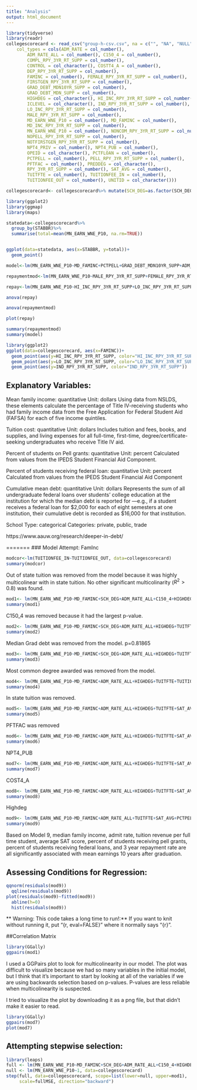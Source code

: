 ```yaml
---
title: "Analysis"
output: html_document
---
```


```r
library(tidyverse)
library(readr)
collegescorecard <- read_csv("group-h-csv.csv", na = c("", "NA", "NULL", "PrivacySuppressed"),
    col_types = cols(ADM_RATE = col_number(), 
        ADM_RATE_ALL = col_number(), C150_4 = col_number(), 
        COMPL_RPY_3YR_RT_SUPP = col_number(), 
        CONTROL = col_character(), COSTT4_A = col_number(), 
        DEP_RPY_3YR_RT_SUPP = col_number(), 
        FAMINC = col_number(), FEMALE_RPY_3YR_RT_SUPP = col_number(), 
        FIRSTGEN_RPY_3YR_RT_SUPP = col_number(), 
        GRAD_DEBT_MDN10YR_SUPP = col_number(), 
        GRAD_DEBT_MDN_SUPP = col_number(), 
        HIGHDEG = col_character(), HI_INC_RPY_3YR_RT_SUPP = col_number(), 
        ICLEVEL = col_character(), IND_RPY_3YR_RT_SUPP = col_number(), 
        LO_INC_RPY_3YR_RT_SUPP = col_number(), 
        MALE_RPY_3YR_RT_SUPP = col_number(), 
        MD_EARN_WNE_P10 = col_number(), MD_FAMINC = col_number(), 
        MD_INC_RPY_3YR_RT_SUPP = col_number(), 
        MN_EARN_WNE_P10 = col_number(), NONCOM_RPY_3YR_RT_SUPP = col_number(), 
        NOPELL_RPY_3YR_RT_SUPP = col_number(), 
        NOTFIRSTGEN_RPY_3YR_RT_SUPP = col_number(), 
        NPT4_PRIV = col_number(), NPT4_PUB = col_number(), 
        OPEID = col_character(), PCTFLOAN = col_number(), 
        PCTPELL = col_number(), PELL_RPY_3YR_RT_SUPP = col_number(), 
        PFTFAC = col_number(), PREDDEG = col_character(), 
        RPY_3YR_RT_SUPP = col_number(), SAT_AVG = col_number(), 
        TUITFTE = col_number(), TUITIONFEE_IN = col_number(), 
        TUITIONFEE_OUT = col_number(), UNITID = col_character()))

collegescorecard<- collegescorecard%>% mutate(SCH_DEG=as.factor(SCH_DEG), PREDDEG=as.factor(PREDDEG), HIGHDEG=as.factor(HIGHDEG), CONTROL=as.factor(CONTROL)) 

```

```r
library(ggplot2)
library(ggmap)
library(maps)

statedata<-collegescorecard%>%
  group_by(STABBR)%>%
  summarise(total=mean(MN_EARN_WNE_P10, na.rm=TRUE))


ggplot(data=statedata, aes(x=STABBR, y=total))+
  geom_point()

```


```r
model<-lm(MN_EARN_WNE_P10~MD_FAMINC+PCTPELL+GRAD_DEBT_MDN10YR_SUPP+ADM_RATE+LO_INC_RPY_3YR_RT_SUPP, data=collegescorecard)

repaymentmod<-lm(MN_EARN_WNE_P10~MALE_RPY_3YR_RT_SUPP+FEMALE_RPY_3YR_RT_SUPP+FIRSTGEN_RPY_3YR_RT_SUPP+HI_INC_RPY_3YR_RT_SUPP+LO_INC_RPY_3YR_RT_SUPP+IND_RPY_3YR_RT_SUPP+NONCOM_RPY_3YR_RT_SUPP, data=collegescorecard)

repay<-lm(MN_EARN_WNE_P10~HI_INC_RPY_3YR_RT_SUPP+LO_INC_RPY_3YR_RT_SUPP+IND_RPY_3YR_RT_SUPP, data=collegescorecard)

anova(repay)

anova(repaymentmod)

plot(repay)

summary(repaymentmod)
summary(model)

library(ggplot2)
ggplot(data=collegescorecard, aes(x=FAMINC))+
  geom_point(aes(y=HI_INC_RPY_3YR_RT_SUPP, color="HI_INC_RPY_3YR_RT_SUPP"))+
  geom_point(aes(y=LO_INC_RPY_3YR_RT_SUPP, color="LO_INC_RPY_3YR_RT_SUPP"))+
  geom_point(aes(y=IND_RPY_3YR_RT_SUPP, color="IND_RPY_3YR_RT_SUPP"))
```

## Explanatory Variables: 

Mean family income: quantitative Unit: dollars
Using data from NSLDS, these elements calculate the percentage of Title IV-receiving students who had family income data from the Free Application for Federal Student Aid (FAFSA) for each of five income quintiles.

Tuition cost: quantitative Unit: dollars
Includes tuition and fees, books, and supplies, and living expenses for all full-time, first-time, degree/certificate-seeking undergraduates who receive Title IV aid.

Percent of students on Pell grants: quantitative Unit: percent
Calculated from values from the IPEDS Student Financial Aid Component.

Percent of students receiving federal loan: quantitative Unit: percent
Calculated from values from the IPEDS Student Financial Aid Component

Cumulative mean debt: quantitative Unit: dollars 
Represents the sum of all undergraduate federal loans over students’ college education at the institution for which the median debt is reported for —e.g., if a student receives a federal loan for $2,000 for each of eight semesters at one institution, their cumulative debt is recorded as 
$16,000 for that institution. 

School Type: categorical Categories: private, public, trade



https://www.aauw.org/research/deeper-in-debt/ 


=======
### Model Attempt: FamInc


```r
modcor<-lm(TUITIONFEE_IN~TUITIONFEE_OUT, data=collegescorecard)
summary(modcor)
```

Out of state tuition was removed from the model because it was highly multicolinear with in state tuition. No other significant multicolinarity ($R^2>0.8$) was found.

```r
mod1<- lm(MN_EARN_WNE_P10~MD_FAMINC+SCH_DEG+ADM_RATE_ALL+C150_4+HIGHDEG+TUITFTE+TUITIONFEE_IN+SAT_AVG+GRAD_DEBT_MDN_SUPP+COSTT4_A+PFTFAC+PCTPELL+NPT4_PUB+PCTFLOAN+RPY_3YR_RT_SUPP, data=collegescorecard)
summary(mod1)
```

C150_4 was removed because it had the largest p-value.

```r
mod2<- lm(MN_EARN_WNE_P10~MD_FAMINC+SCH_DEG+ADM_RATE_ALL+HIGHDEG+TUITFTE+TUITIONFEE_IN+SAT_AVG+GRAD_DEBT_MDN_SUPP+COSTT4_A+PFTFAC+PCTPELL+NPT4_PUB+PCTFLOAN+RPY_3YR_RT_SUPP, data=collegescorecard)
summary(mod2)
```
Median Grad debt was removed from the model. p=0.81865

```r
mod3<- lm(MN_EARN_WNE_P10~MD_FAMINC+SCH_DEG+ADM_RATE_ALL+HIGHDEG+TUITFTE+TUITIONFEE_IN+SAT_AVG+COSTT4_A+PFTFAC+PCTPELL+NPT4_PUB+PCTFLOAN+RPY_3YR_RT_SUPP, data=collegescorecard)
summary(mod3)
```

Most common degree awarded was removed from the model.

```r
mod4<- lm(MN_EARN_WNE_P10~MD_FAMINC+ADM_RATE_ALL+HIGHDEG+TUITFTE+TUITIONFEE_IN+SAT_AVG+COSTT4_A+PFTFAC+PCTPELL+NPT4_PUB+PCTFLOAN+RPY_3YR_RT_SUPP, data=collegescorecard)
summary(mod4)
```
In state tuition was removed.

```r
mod5<- lm(MN_EARN_WNE_P10~MD_FAMINC+ADM_RATE_ALL+HIGHDEG+TUITFTE+SAT_AVG+COSTT4_A+PFTFAC+PCTPELL+NPT4_PUB+PCTFLOAN+RPY_3YR_RT_SUPP, data=collegescorecard)
summary(mod5)
```

PFTFAC was removed

```r
mod6<- lm(MN_EARN_WNE_P10~MD_FAMINC+ADM_RATE_ALL+HIGHDEG+TUITFTE+SAT_AVG+COSTT4_A+PCTPELL+NPT4_PUB+PCTFLOAN+RPY_3YR_RT_SUPP, data=collegescorecard)
summary(mod6)
```
NPT4_PUB

```r
mod7<- lm(MN_EARN_WNE_P10~MD_FAMINC+ADM_RATE_ALL+HIGHDEG+TUITFTE+SAT_AVG+COSTT4_A+PCTPELL+PCTFLOAN+RPY_3YR_RT_SUPP, data=collegescorecard)
summary(mod7)
```
COST4_A


```r
mod8<- lm(MN_EARN_WNE_P10~MD_FAMINC+ADM_RATE_ALL+HIGHDEG+TUITFTE+SAT_AVG+PCTPELL+PCTFLOAN+RPY_3YR_RT_SUPP, data=collegescorecard)
summary(mod8)
```

Highdeg

```r
mod9<- lm(MN_EARN_WNE_P10~MD_FAMINC+ADM_RATE_ALL+TUITFTE+SAT_AVG+PCTPELL+PCTFLOAN+RPY_3YR_RT_SUPP, data=collegescorecard)
summary(mod9)
```



Based on Model 9, median family income, admit rate, tuition revenue per full time student, average SAT score, percent of students receiving pell grants, percent of students receiving federal loans, and 3 year repayment rate are all significantly associated with mean earnings 10 years after graduation.

## Assessing Conditions for Regression:

```r
qqnorm(residuals(mod9))
  qqline(residuals(mod9))
plot(residuals(mod9)~fitted(mod9))
  abline(h=0)
  hist(residuals(mod9))
```

** Warning: This code takes a long time to run!:** If you want to knit without running it, put "{r, eval=FALSE}" where it normally says "{r}".

##Correlation Matrix

```r
library(GGally)
ggpairs(mod1)
```

I used a GGPairs plot to look for multicolinearity in our model. The plot was difficult to visualize because we had so many variables in the initial model, but I think that it's important to start by looking at all of the variables if we are using backwards selection based on p-values. P-values are less reliable when multicolinearity is suspected. 

I tried to visualize the plot by downloading it as a png file, but that didn't make it easier to read. 

```r
library(GGally)
ggpairs(mod7)
plot(mod7)
```


## Attempting stepwise selection:
```r
library(leaps)
full <- lm(MN_EARN_WNE_P10~MD_FAMINC+SCH_DEG+ADM_RATE_ALL+C150_4+HIGHDEG+TUITFTE+TUITIONFEE_IN+SAT_AVG+GRAD_DEBT_MDN_SUPP+COSTT4_A+PFTFAC+PCTPELL+NPT4_PUB+PCTFLOAN+RPY_3YR_RT_SUPP, data=collegescorecard)
null <- lm(MN_EARN_WNE_P10~1, data=collegescorecard)
step(full, data=collegescorecard, scope=list(lower=null, upper=mod1),
     scale=fullMSE, direction="backward")
```
















